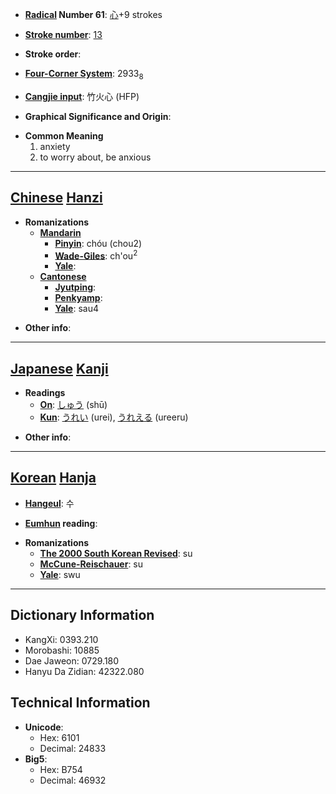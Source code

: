 * '''[[Wiktionary:Chinese radical index| Radical]] Number 61''': [[Wiktionary:Chinese radical index 心|心]]+9 strokes

* '''[[Wiktionary:Chinese total strokes index|Stroke number]]''': [[Wiktionary:Chinese total strokes index 13|13]]

* '''Stroke order''': 

* '''[[Wiktionary:Chinese four corner index|Four-Corner System]]''': 2933<sub>8</sub>

* '''[[Wiktionary:Chinese Cangjie index|Cangjie input]]''': 竹火心 (HFP)

* '''Graphical Significance and Origin''': 

* '''Common Meaning'''
*#anxiety
*# to worry about, be anxious


----

== [[Chinese]] [[Hanzi]] ==

* '''Romanizations'''
** '''[[Mandarin]]'''
*** '''[[Pinyin]]''': chóu (chou2)
*** '''[[Wade-Giles]]''': ch'ou<sup>2</sup>
*** '''[[Yale]]''': 
** '''[[Cantonese]]'''
*** '''[[Jyutping]]''':
*** '''[[Penkyamp]]''': 
*** '''[[Yale]]''': sau4

* '''Other info''': 

----

== [[Japanese]] [[Kanji]] ==

* '''Readings'''
** '''[[On]]''': [[しゅう]] (shū)
** '''[[Kun]]''': [[うれい]] (urei), [[うれえる]] (ureeru)

* '''Other info''':  

----

== [[Korean]] [[Hanja]] ==

* '''[[Hangeul]]''': 수

* '''[[Eumhun]] reading''': 

* '''Romanizations'''
** '''[[The 2000 South Korean Revised Romanization|The 2000 South Korean Revised]]''': su
** '''[[McCune-Reischauer]]''': su
** '''[[Yale]]''': swu

----

== Dictionary Information ==

* KangXi: 0393.210
* Morobashi: 10885
* Dae Jaweon: 0729.180
* Hanyu Da Zidian: 42322.080

== Technical Information ==

* '''Unicode''':
** Hex: 6101
** Decimal: 24833
* '''Big5''':
** Hex: B754
** Decimal: 46932